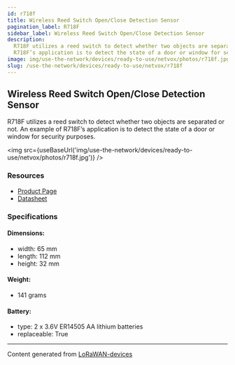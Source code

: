 ```yaml
---
id: r718f
title: Wireless Reed Switch Open/Close Detection Sensor
pagination_label: R718F
sidebar_label: Wireless Reed Switch Open/Close Detection Sensor
description:
  R718F utilizes a reed switch to detect whether two objects are separated or not. An example of
  R718F’s application is to detect the state of a door or window for security purposes.
image: img/use-the-network/devices/ready-to-use/netvox/photos/r718f.jpg
slug: /use-the-network/devices/ready-to-use/netvox/r718f
---
```



## Wireless Reed Switch Open/Close Detection Sensor

R718F utilizes a reed switch to detect whether two objects are separated or not. An example of
R718F’s application is to detect the state of a door or window for security purposes.

<img src={useBaseUrl('img/use-the-network/devices/ready-to-use/netvox/photos/r718f.jpg')} />

### Resources

- [Product Page](http://www.netvox.com.tw/product.asp?pro=R718F)
- [Datasheet](http://www.netvox.com.tw/um/R718F/R718Fdatasheet.pdf)

### Specifications

#### Dimensions:

- width: 65 mm
- length: 112 mm
- height: 32 mm

#### Weight:

- 141 grams

#### Battery:

- type: 2 x 3.6V ER14505 AA lithium batteries
- replaceable: True

---

Content generated from [LoRaWAN-devices](https://github.com/TheThingsNetwork/lorawan-devices)
